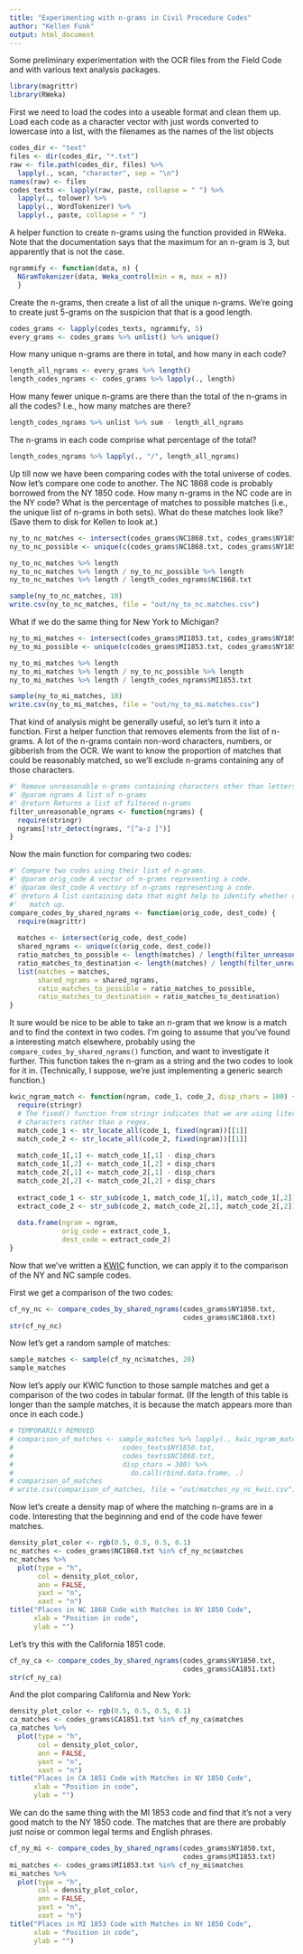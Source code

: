```yaml
---
title: "Experimenting with n-grams in Civil Procedure Codes"
author: "Kellen Funk"
output: html_document
---
```


Some preliminary experimentation with the OCR files from the Field Code and with
various text analysis packages.

```r
library(magrittr)
library(RWeka)
```

First we need to load the codes into a useable format and clean them up. Load each code as a character vector with just words converted to lowercase into a list, with the filenames as the names of the list objects

```r
codes_dir <- "text"
files <- dir(codes_dir, "*.txt")
raw <- file.path(codes_dir, files) %>%
  lapply(., scan, "character", sep = "\n")
names(raw) <- files
codes_texts <- lapply(raw, paste, collapse = " ") %>%
  lapply(., tolower) %>%
  lapply(., WordTokenizer) %>%
  lapply(., paste, collapse = " ")
```

A helper function to create n-grams using the function provided in RWeka. Note that the documentation says that the maximum for an n-gram is 3, but apparently that is not the case. 

```r
ngrammify <- function(data, n) { 
  NGramTokenizer(data, Weka_control(min = n, max = n))
  }
```

Create the n-grams, then create a list of all the unique n-grams. We're going to create just 5-grams on the suspicion that that is a good length.

```r
codes_grams <- lapply(codes_texts, ngrammify, 5)
every_grams <- codes_grams %>% unlist() %>% unique()
```

How many unique n-grams are there in total, and how many in each code?

```r
length_all_ngrams <- every_grams %>% length()
length_codes_ngrams <- codes_grams %>% lapply(., length)
```

How many fewer unique n-grams are there than the total of the n-grams in all the codes? I.e., how many matches are there?

```r
length_codes_ngrams %>% unlist %>% sum - length_all_ngrams
```

The n-grams in each code comprise what percentage of the total?

```r
length_codes_ngrams %>% lapply(., "/", length_all_ngrams)
```

Up till now we have been comparing codes with the total universe of codes. Now let's compare one code to another. The NC 1868 code is probably borrowed from the NY 1850 code. How many n-grams in the NC code are in the NY code? What is the percentage of matches to possible matches (i.e., the unique list of n-grams in both sets). What do these matches look like? (Save them to disk for Kellen to look at.)

```r
ny_to_nc_matches <- intersect(codes_grams$NC1868.txt, codes_grams$NY1850.txt) 
ny_to_nc_possible <- unique(c(codes_grams$NC1868.txt, codes_grams$NY1850.txt))

ny_to_nc_matches %>% length
ny_to_nc_matches %>% length / ny_to_nc_possible %>% length
ny_to_nc_matches %>% length / length_codes_ngrams$NC1868.txt

sample(ny_to_nc_matches, 10)
write.csv(ny_to_nc_matches, file = "out/ny_to_nc.matches.csv")
```

What if we do the same thing for New York to Michigan?

```r
ny_to_mi_matches <- intersect(codes_grams$MI1853.txt, codes_grams$NY1850.txt) 
ny_to_mi_possible <- unique(c(codes_grams$MI1853.txt, codes_grams$NY1850.txt))

ny_to_mi_matches %>% length
ny_to_mi_matches %>% length / ny_to_nc_possible %>% length
ny_to_mi_matches %>% length / length_codes_ngrams$MI1853.txt

sample(ny_to_mi_matches, 10)
write.csv(ny_to_mi_matches, file = "out/ny_to_mi.matches.csv")
```

That kind of analysis might be generally useful, so let's turn it into a function. First a helper function that removes elements from the list of n-grams. A lot of the n-grams contain non-word characters, numbers, or gibberish from the OCR. We want to know the proportion of matches that could be reasonably matched, so we'll exclude n-grams containing any of those characters.

```r
#' Remove unreasonable n-grams containing characters other than letters and spaces
#' @param ngrams A list of n-grams
#' @return Returns a list of filtered n-grams
filter_unreasonable_ngrams <- function(ngrams) {
  require(stringr)
  ngrams[!str_detect(ngrams, "[^a-z ]")]
}
```

Now the main function for comparing two codes:

```r
#' Compare two codes using their list of n-grams.
#' @param orig_code A vector of n-grams representing a code.
#' @param dest_code A vectory of n-grams representing a code.
#' @return A list containing data that might help to identify whether codes
#'   match up.
compare_codes_by_shared_ngrams <- function(orig_code, dest_code) {
  require(magrittr)
  
  matches <- intersect(orig_code, dest_code)
  shared_ngrams <- unique(c(orig_code, dest_code))
  ratio_matches_to_possible <- length(matches) / length(filter_unreasonable_ngrams(shared_ngrams))
  ratio_matches_to_destination <- length(matches) / length(filter_unreasonable_ngrams(dest_code))
  list(matches = matches,
       shared_ngrams = shared_ngrams,
       ratio_matches_to_possible = ratio_matches_to_possible,
       ratio_matches_to_destination = ratio_matches_to_destination)
}
```

It sure would be nice to be able to take an n-gram that we know is a match and to find the context in two codes. I'm going to assume that you've found a interesting match elsewhere, probably using the `compare_codes_by_shared_ngrams()` function, and want to investigate it further. This function takes the n-gram as a string and the two codes to look for it in. (Technically, I suppose, we're just implementing a generic search function.) 

```r
kwic_ngram_match <- function(ngram, code_1, code_2, disp_chars = 100) {
  require(stringr)
  # The fixed() function from stringr indicates that we are using literal
  # characters rather than a regex.
  match_code_1 <- str_locate_all(code_1, fixed(ngram))[[1]]
  match_code_2 <- str_locate_all(code_2, fixed(ngram))[[1]]
  
  match_code_1[,1] <- match_code_1[,1] - disp_chars
  match_code_1[,2] <- match_code_1[,2] + disp_chars
  match_code_2[,1] <- match_code_2[,1] - disp_chars
  match_code_2[,2] <- match_code_2[,2] + disp_chars
  
  extract_code_1 <- str_sub(code_1, match_code_1[,1], match_code_1[,2])
  extract_code_2 <- str_sub(code_2, match_code_2[,1], match_code_2[,2])
  
  data.frame(ngram = ngram,
             orig_code = extract_code_1,
             dest_code = extract_code_2)
}
```

Now that we've written a [KWIC](http://en.wikipedia.org/wiki/Key_Word_in_Context) function, we can apply it to the comparison of the NY and NC sample codes.

First we get a comparison of the two codes:

```r
cf_ny_nc <- compare_codes_by_shared_ngrams(codes_grams$NY1850.txt,
                                           codes_grams$NC1868.txt)
str(cf_ny_nc)
```

Now let's get a random sample of matches:

```r
sample_matches <- sample(cf_ny_nc$matches, 20)
sample_matches
```

Now let's apply our KWIC function to those sample matches and get a comparison of the two codes in tabular format. (If the length of this table is longer than the sample matches, it is because the match appears more than once in each code.)

```r
# TEMPORARILY REMOVED
# comparison_of_matches <- sample_matches %>% lapply(., kwic_ngram_match,
#                           codes_texts$NY1850.txt,
#                           codes_texts$NC1868.txt,
#                           disp_chars = 300) %>%
#                             do.call(rbind.data.frame, .)
# comparison_of_matches
# write.csv(comparison_of_matches, file = "out/matches_ny_nc_kwic.csv")
```

Now let's create a density map of where the matching n-grams are in a code. Interesting that the beginning and end of the code have fewer matches.

```r
density_plot_color <- rgb(0.5, 0.5, 0.5, 0.1)
nc_matches <- codes_grams$NC1868.txt %in% cf_ny_nc$matches  
nc_matches %>% 
  plot(type = "h",
       col = density_plot_color,
       ann = FALSE,
       yaxt = "n",
       xaxt = "n")
title("Places in NC 1868 Code with Matches in NY 1850 Code",
      xlab = "Position in code",
      ylab = "")
```

Let's try this with the California 1851 code.

```r
cf_ny_ca <- compare_codes_by_shared_ngrams(codes_grams$NY1850.txt,
                                           codes_grams$CA1851.txt)
str(cf_ny_ca)
```

And the plot comparing California and New York:

```r
density_plot_color <- rgb(0.5, 0.5, 0.5, 0.1)
ca_matches <- codes_grams$CA1851.txt %in% cf_ny_ca$matches  
ca_matches %>% 
  plot(type = "h",
       col = density_plot_color,
       ann = FALSE,
       yaxt = "n",
       xaxt = "n")
title("Places in CA 1851 Code with Matches in NY 1850 Code",
      xlab = "Position in code",
      ylab = "")
```

We can do the same thing with the MI 1853 code and find that it's not a very good match to the NY 1850 code. The matches that are there are probably just noise or common legal terms and English phrases.

```r
cf_ny_mi <- compare_codes_by_shared_ngrams(codes_grams$NY1850.txt,
                                           codes_grams$MI1853.txt)
mi_matches <- codes_grams$MI1853.txt %in% cf_ny_mi$matches  
mi_matches %>% 
  plot(type = "h",
       col = density_plot_color,
       ann = FALSE,
       yaxt = "n",
       xaxt = "n")
title("Places in MI 1853 Code with Matches in NY 1850 Code",
      xlab = "Position in code",
      ylab = "")
```





